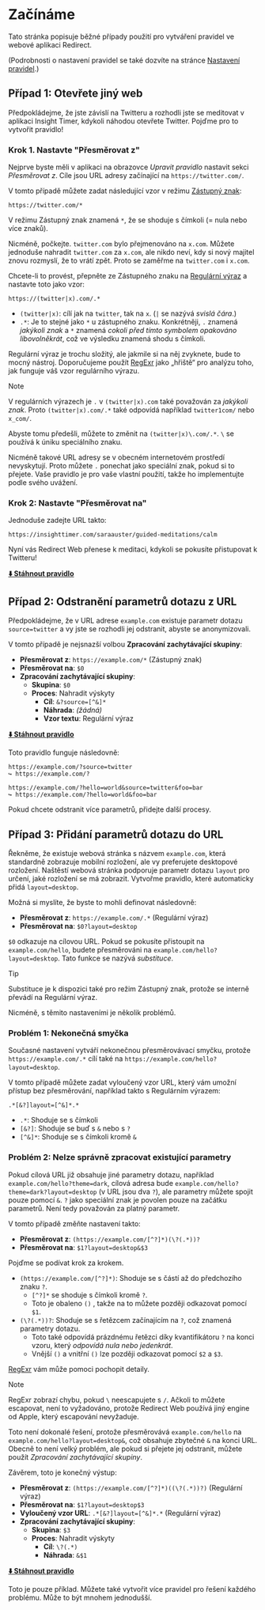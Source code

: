 # Začínáme

Tato stránka popisuje běžné případy použití pro vytváření pravidel ve webové aplikaci Redirect.

(Podrobnosti o nastavení pravidel se také dozvíte na stránce [Nastavení pravidel](./rule-settings).)


## Případ 1: Otevřete jiný web

Předpokládejme, že jste závislí na Twitteru a rozhodli jste se meditovat v aplikaci Insight Timer, kdykoli náhodou otevřete Twitter. Pojďme pro to vytvořit pravidlo!

### Krok 1. Nastavte "Přesměrovat z"

Nejprve byste měli v aplikaci na obrazovce *Upravit pravidlo* nastavit sekci *Přesměrovat z*. Cíle jsou URL adresy začínající na `https://twitter.com/`.

V tomto případě můžete zadat následující vzor v režimu [Zástupný znak](rule-settings?id=wildcard):

```
https://twitter.com/*
```

V režimu Zástupný znak znamená `*`, že se shoduje s čímkoli (= nula nebo více znaků).

Nicméně, počkejte. `twitter.com` bylo přejmenováno na `x.com`. Můžete jednoduše nahradit `twitter.com` za `x.com`, ale nikdo neví, kdy si nový majitel znovu rozmyslí, že to vrátí zpět. Proto se zaměřme na `twitter.com` i `x.com`.

Chcete-li to provést, přepněte ze Zástupného znaku na [Regulární výraz](rule-settings?id=regular-expression) a nastavte toto jako vzor:

```
https://(twitter|x).com/.*
```

* `(twitter|x)`: cílí jak na `twitter`, tak na `x`. (`|` se nazývá *svislá čára*.)
* `.*`: Je to stejné jako `*` u zástupného znaku. Konkrétněji, `.` znamená *jakýkoli znak* a `*` znamená *cokoli před tímto symbolem opakováno libovolněkrát*, což ve výsledku znamená shodu s čímkoli.

Regulární výraz je trochu složitý, ale jakmile si na něj zvyknete, bude to mocný nástroj. Doporučujeme použít [RegExr](https://regexr.com) jako „hřiště“ pro analýzu toho, jak funguje váš vzor regulárního výrazu.

> [!NOTE]
> V regulárních výrazech je `.` v `(twitter|x).com` také považován za *jakýkoli znak*. Proto `(twitter|x).com/.*` také odpovídá například `twitter1com/` nebo `x_com/`.
>
> Abyste tomu předešli, můžete to změnit na `(twitter|x)\.com/.*`. `\` se používá k úniku speciálního znaku.
>
> Nicméně takové URL adresy se v obecném internetovém prostředí nevyskytují. Proto můžete `.` ponechat jako speciální znak, pokud si to přejete. Vaše pravidlo je pro vaše vlastní použití, takže ho implementujte podle svého uvážení.

### Krok 2: Nastavte "Přesměrovat na"

Jednoduše zadejte URL takto:

```
https://insighttimer.com/saraauster/guided-meditations/calm
```

Nyní vás Redirect Web přenese k meditaci, kdykoli se pokusíte přistupovat k Twitteru!

**[⬇️ Stáhnout pravidlo](/rules/reduce-twitter-addiction.redirectweb)**

## Případ 2: Odstranění parametrů dotazu z URL

Předpokládejme, že v URL adrese `example.com` existuje parametr dotazu `source=twitter` a vy jste se rozhodli jej odstranit, abyste se anonymizovali.

V tomto případě je nejsnazší volbou **Zpracování zachytávající skupiny**:

* **Přesměrovat z**: `https://example.com/*` (Zástupný znak)
* **Přesměrovat na**: `$0`
* **Zpracování zachytávající skupiny**:
    * **Skupina**: `$0`
    * **Proces**: Nahradit výskyty
        * **Cíl**: `&?source=[^&]*`
        * **Náhrada**: *(žádná)*
        * **Vzor textu**: Regulární výraz

**[⬇️ Stáhnout pravidlo](/rules/remove-parameters.redirectweb)**

Toto pravidlo funguje následovně:

```
https://example.com/?source=twitter
↪ https://example.com/?

https://example.com/?hello=world&source=twitter&foo=bar
↪ https://example.com/?hello=world&foo=bar
```

Pokud chcete odstranit více parametrů, přidejte další procesy.

## Případ 3: Přidání parametrů dotazu do URL

Řekněme, že existuje webová stránka s názvem `example.com`, která standardně zobrazuje mobilní rozložení, ale vy preferujete desktopové rozložení. Naštěstí webová stránka podporuje parametr dotazu `layout` pro určení, jaké rozložení se má zobrazit. Vytvořme pravidlo, které automaticky přidá `layout=desktop`.

Možná si myslíte, že byste to mohli definovat následovně:

* **Přesměrovat z**: `https://example.com/.*` (Regulární výraz)
* **Přesměrovat na**: `$0?layout=desktop`

`$0` odkazuje na cílovou URL. Pokud se pokusíte přistoupit na `example.com/hello`, budete přesměrováni na `example.com/hello?layout=desktop`. Tato funkce se nazývá *substituce*.

> [!TIP]
> Substituce je k dispozici také pro režim Zástupný znak, protože se interně převádí na Regulární výraz.

Nicméně, s těmito nastaveními je několik problémů.

### Problém 1: Nekonečná smyčka

Současné nastavení vytváří nekonečnou přesměrovávací smyčku, protože `https://example.com/.*` cílí také na `https://example.com/hello?layout=desktop`.

V tomto případě můžete zadat vyloučený vzor URL, který vám umožní přístup bez přesměrování, například takto s Regulárním výrazem:

```
.*[&?]layout=[^&]*.*
```

* `.*`: Shoduje se s čímkoli
* `[&?]`: Shoduje se buď s `&` nebo s `?`
* `[^&]*`: Shoduje se s čímkoli kromě `&`

### Problém 2: Nelze správně zpracovat existující parametry

Pokud cílová URL již obsahuje jiné parametry dotazu, například `example.com/hello?theme=dark`, cílová adresa bude `example.com/hello?theme=dark?layout=desktop` (v URL jsou dva `?`), ale parametry můžete spojit pouze pomocí `&`. `?` jako speciální znak je povolen pouze na začátku parametrů. Není tedy považován za platný parametr.

V tomto případě změňte nastavení takto:

* **Přesměrovat z**: `(https://example.com/[^?]*)(\?(.*))?`
* **Přesměrovat na**: `$1?layout=desktop&$3`

Pojďme se podívat krok za krokem.

* `(https://example.com/[^?]*)`: Shoduje se s částí až do předchozího znaku `?`.
    * `[^?]*` se shoduje s čímkoli kromě `?`.
    * Toto je obaleno `()` , takže na to můžete později odkazovat pomocí `$1`.
* `(\?(.*))?`: Shoduje se s řetězcem začínajícím na `?`, což znamená parametry dotazu.
    * Toto také odpovídá prázdnému řetězci díky kvantifikátoru `?` na konci vzoru, který *odpovídá nula nebo jedenkrát*.
    * Vnější `()` a vnitřní `()` lze později odkazovat pomocí `$2` a `$3`.

[RegExr](https://regexr.com) vám může pomoci pochopit detaily.

> [!NOTE]
> RegExr zobrazí chybu, pokud `\` neescapujete s `/`. Ačkoli to můžete escapovat, není to vyžadováno, protože Redirect Web používá jiný engine od Apple, který escapování nevyžaduje.

Toto není dokonalé řešení, protože přesměrovává `example.com/hello` na `example.com/hello?layout=desktop&`, což obsahuje zbytečné `&` na konci URL. Obecně to není velký problém, ale pokud si přejete jej odstranit, můžete použít *Zpracování zachytávající skupiny*.

Závěrem, toto je konečný výstup:

* **Přesměrovat z**: `(https://example.com/[^?]*)((\?(.*))?)` (Regulární výraz)
* **Přesměrovat na**: `$1?layout=desktop$3`
* **Vyloučený vzor URL**: `.*[&?]layout=[^&]*.*` (Regulární výraz)
* **Zpracování zachytávající skupiny**:
    * **Skupina**: `$3`
    * **Proces**: Nahradit výskyty
        * **Cíl**: `\?(.*)`
        * **Náhrada**: `&$1`

**[⬇️ Stáhnout pravidlo](/rules/add-parameters.redirectweb)**

Toto je pouze příklad. Můžete také vytvořit více pravidel pro řešení každého problému. Může to být mnohem jednodušší.